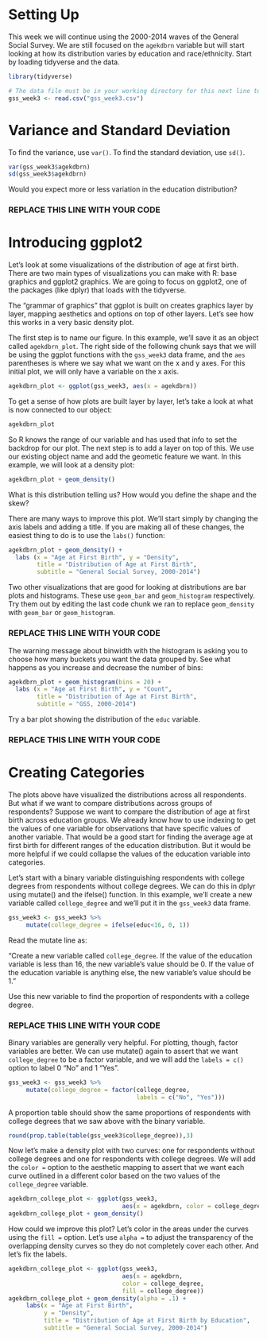 # Setting Up
This week we will continue using the 2000-2014 waves of the General Social Survey. We are still focused on the `agekdbrn` variable but will start looking at how its distribution varies by education and race/ethnicity. Start by loading tidyverse and the data. 

```r
library(tidyverse)

# The data file must be in your working directory for this next line to work
gss_week3 <- read.csv("gss_week3.csv")
```


# Variance and Standard Deviation

To find the variance, use `var()`. To find the standard deviation, use `sd()`.

```r
var(gss_week3$agekdbrn)
sd(gss_week3$agekdbrn)
```

Would you expect more or less variation in the education distribution?

### REPLACE THIS LINE WITH YOUR CODE



# Introducing ggplot2
Let's look at some visualizations of the distribution of age at first birth. There are two main types of visualizations you can make with R: base graphics and ggplot2 graphics. We are going to focus on ggplot2, one of the packages (like dplyr) that loads with the tidyverse.

The "grammar of graphics" that ggplot is built on creates graphics layer by layer, mapping aesthetics and options on top of other layers. Let's see how this works in a very basic density plot.

The first step is to name our figure. In this example, we'll save it as an object called `agekdbrn_plot`. The right side of the following chunk says that we will be using the ggplot functions with the `gss_week3` data frame, and the `aes` parentheses is where we say what we want on the x and y axes. For this initial plot, we will only have a variable on the x axis.

```r
agekdbrn_plot <- ggplot(gss_week3, aes(x = agekdbrn))
```

To get a sense of how plots are built layer by layer, let's take a look at what is now connected to our object:

```r
agekdbrn_plot
```

So R knows the range of our variable and has used that info to set the backdrop for our plot. The next step is to add a layer on top of this. We use our existing object name and add the geometic feature we want. In this example, we will look at a density plot:

```r
agekdbrn_plot + geom_density()
```

What is this distribution telling us? How would you define the shape and the skew?

There are many ways to improve this plot. We'll start simply by changing the axis labels and adding a title. If you are making all of these changes, the easiest thing to do is to use the `labs()` function:

```r
agekdbrn_plot + geom_density() + 
  labs (x = "Age at First Birth", y = "Density",
        title = "Distribution of Age at First Birth",
        subtitle = "General Social Survey, 2000-2014")
```

Two other visualizations that are good for looking at distributions are bar plots and histograms. These use `geom_bar` and `geom_histogram` respectively. Try them out by editing the last code chunk we ran to replace `geom_density` with `geom_bar` or `geom_histogram`.

### REPLACE THIS LINE WITH YOUR CODE


The warning message about binwidth with the histogram is asking you to choose how many buckets you want the data grouped by. See what happens as you increase and decrease the number of bins:

```r
agekdbrn_plot + geom_histogram(bins = 20) + 
  labs (x = "Age at First Birth", y = "Count",
        title = "Distribution of Age at First Birth",
        subtitle = "GSS, 2000-2014")
```


Try a bar plot showing the distribution of the `educ` variable.

### REPLACE THIS LINE WITH YOUR CODE




# Creating Categories

The plots above have visualized the distributions across all respondents. But what if we want to compare distributions across groups of respondents? Suppose we want to compare the distribution of age at first birth across education groups. We already know how to use indexing to get the values of one variable for observations that have specific values of another variable. That would be a good start for finding the average age at first birth for different ranges of the education distribution. But it would be more helpful if we could collapse the values of the education variable into categories. 

Let's start with a binary variable distinguishing respondents with college degrees from respondents without college degrees. We can do this in dplyr using mutate() and the ifelse() function. In this example, we'll create a new variable called `college_degree` and we'll put it in the `gss_week3` data frame.

```r
gss_week3 <- gss_week3 %>%
     mutate(college_degree = ifelse(educ<16, 0, 1))
```


Read the mutate line as:

"Create a new variable called `college_degree`. If the value of the education variable is less than 16, the new variable's value should be 0. If the value of the education variable is anything else, the new variable's value should be 1."

Use this new variable to find the proportion of respondents with a college degree.

### REPLACE THIS LINE WITH YOUR CODE


Binary variables are generally very helpful. For plotting, though, factor variables are better. We can use mutate() again to assert that we want `college_degree` to be a factor variable, and we will add the `labels = c()` option to label 0 "No" and 1 "Yes".

```r
gss_week3 <- gss_week3 %>%
     mutate(college_degree = factor(college_degree,
                                    labels = c("No", "Yes")))
```

A proportion table should show the same proportions of respondents with college degrees that we saw above with the binary variable.

```r
round(prop.table(table(gss_week3$college_degree)),3)
```

Now let's make a density plot with two curves: one for respondents without college degrees and one for respondents with college degrees. We will add the `color = ` option to the aesthetic mapping to assert that we want each curve outlined in a different color based on the two values of the `college_degree` variable.

```r
agekdbrn_college_plot <- ggplot(gss_week3, 
                                aes(x = agekdbrn, color = college_degree))
agekdbrn_college_plot + geom_density()
```

How could we improve this plot? Let's color in the areas under the curves using the `fill = ` option. Let's use `alpha = ` to adjust the transparency of the overlapping density curves so they do not completely cover each other. And let's fix the labels.

```r
agekdbrn_college_plot <- ggplot(gss_week3, 
                                aes(x = agekdbrn,
                                color = college_degree, 
                                fill = college_degree))
agekdbrn_college_plot + geom_density(alpha = .1) +
     labs(x = "Age at First Birth",
          y = "Density",
          title = "Distribution of Age at First Birth by Education",
          subtitle = "General Social Survey, 2000-2014") 
```

